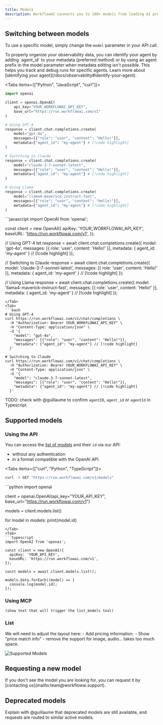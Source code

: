 ```yaml
---
title: Models
description: WorkflowAI connects you to 100+ models from leading AI providers including OpenAI, Anthropic, Google, Meta, DeepSeek, Mistral, and more — all through a single, unified API.
---
```





## Switching between models

To use a specific model, simply change the `model` parameter in your API call.

<Callout type="info">
  To properly organize your observability data, you can identify your agent by adding `agent_id` to your metadata (preferred method) or by using an agent prefix in the model parameter when metadata editing isn't possible. This helps you track and debug runs for specific agents. Learn more about [identifying your agent](/docs/observability#identify-your-agent).
</Callout>

<Tabs items={["Python", "JavaScript", "curl"]}>
  <Tab>
  ```python
  import openai

  client = openai.OpenAI(
      api_key="YOUR_WORKFLOWAI_API_KEY",
      base_url="https://run.workflowai.com/v1"
  )

  # Using GPT-4
  response = client.chat.completions.create(
      model="gpt-4o",
      messages=[{"role": "user", "content": "Hello!"}],
      metadata={"agent_id": "my-agent"} # [!code highlight]
  )

  # Switching to Claude
  response = client.chat.completions.create(
      model="claude-3-7-sonnet-latest",
      messages=[{"role": "user", "content": "Hello!"}],
      metadata={"agent_id": "my-agent"} # [!code highlight]
  )

  # Using Llama
  response = client.chat.completions.create(
      model="llama4-maverick-instruct-fast",
      messages=[{"role": "user", "content": "Hello!"}],
      metadata={"agent_id": "my-agent"} # [!code highlight]
  )
  ```
  </Tab>
  <Tab>
  ```javascript
  import OpenAI from 'openai';

  const client = new OpenAI({
    apiKey: 'YOUR_WORKFLOWAI_API_KEY',
    baseURL: 'https://run.workflowai.com/v1',
  });

  // Using GPT-4
  let response = await client.chat.completions.create({
    model: 'gpt-4o',
    messages: [{ role: 'user', content: 'Hello!' }],
    metadata: { agent_id: 'my-agent' } // [!code highlight]
  });

  // Switching to Claude
  response = await client.chat.completions.create({
    model: 'claude-3-7-sonnet-latest',
    messages: [{ role: 'user', content: 'Hello!' }],
    metadata: { agent_id: 'my-agent' } // [!code highlight]
  });

  // Using Llama
  response = await client.chat.completions.create({
    model: 'llama4-maverick-instruct-fast',
    messages: [{ role: 'user', content: 'Hello!' }],
    metadata: { agent_id: 'my-agent' } // [!code highlight]
  });
  ```
  </Tab>
  <Tab>
  ```bash
  # Using GPT-4
  curl https://run.workflowai.com/v1/chat/completions \
    -H "Authorization: Bearer YOUR_WORKFLOWAI_API_KEY" \
    -H "Content-Type: application/json" \
    -d '{
      "model": "gpt-4o",
      "messages": [{"role": "user", "content": "Hello!"}],
      "metadata": {"agent_id": "my-agent"} // [!code highlight]
    }'

  # Switching to Claude
  curl https://run.workflowai.com/v1/chat/completions \
    -H "Authorization: Bearer YOUR_WORKFLOWAI_API_KEY" \
    -H "Content-Type: application/json" \
    -d '{
      "model": "claude-3-7-sonnet-latest",
      "messages": [{"role": "user", "content": "Hello!"}],
      "metadata": {"agent_id": "my-agent"} // [!code highlight]
    }'
  ```
  </Tab>
</Tabs>

TODO: check with @guillaume to confirm `agentID`, `agent_id` or `agentId` in Typescript.

## Supported models

### Using the API

You can access the [list of models](https://run.workflowai.com/v1/models) and their `id` via our API:
- without any authentication
- in a format compatible with the OpenAI API.

<Tabs items={["curl", "Python", "TypeScript"]}>
  <Tab>
  ```bash
  curl -X GET "https://run.workflowai.com/v1/models"
  ```
  </Tab>
  <Tab>
  ```python
  import openai

  client = openai.OpenAI(api_key="YOUR_API_KEY", base_url="https://run.workflowai.com/v1")

  models = client.models.list()

  for model in models:
      print(model.id)
  ```
  </Tab>
  <Tab>
  ```typescript
  import OpenAI from 'openai';

  const client = new OpenAI({
    apiKey: 'YOUR_API_KEY',
    baseURL: 'https://run.workflowai.com/v1',
  });

  const models = await client.models.list();

  models.data.forEach((model) => {
    console.log(model.id);
  });
  ```
  </Tab>
</Tabs>

### Using MCP

```
(show text that will trigger the list_models tool)
```

### List

<Callout type="warning">
We will need to adjust the layout here:
- Add pricing information.
- Show "price match info"
- remove the support for image, audio... takes too much space.
</Callout>

![Supported Models](/images/reference/supported-models/tmp-playground-preview-model.png)

<WorkflowModelsWrapper />

## Requesting a new model

<Callout type="info">
  If you don't see the model you are looking for, you can request it by [contacting us](mailto:team@workflowai.support).
</Callout>

## Deprecated models

Explain with @guillaume that deprecated models are still available, and requests are routed to similar active models.